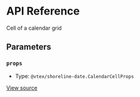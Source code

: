 # API Reference

Cell of a calendar grid

## Parameters

### `props`

- Type: `@vtex/shoreline-date.CalendarCellProps`

[View source](https://github.com/vtex/shoreline/blob/0023e97a8/packages/date/src/calendar/calendar-cell.tsx#L12)
